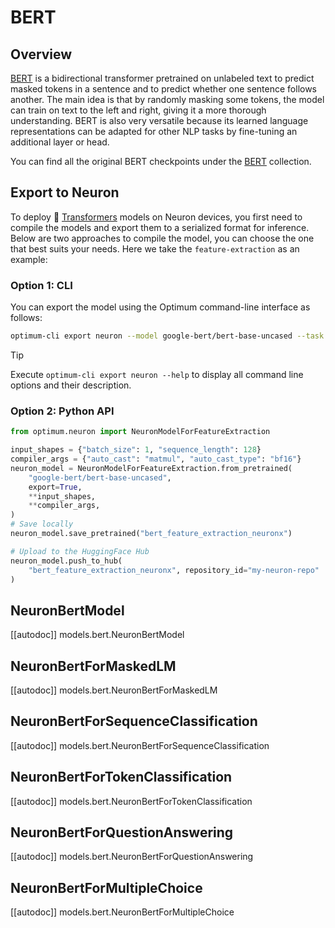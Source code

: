 <!---
Copyright 2025 The HuggingFace Team. All rights reserved.

Licensed under the Apache License, Version 2.0 (the "License");
you may not use this file except in compliance with the License.
You may obtain a copy of the License at

    http://www.apache.org/licenses/LICENSE-2.0

Unless required by applicable law or agreed to in writing, software
distributed under the License is distributed on an "AS IS" BASIS,
WITHOUT WARRANTIES OR CONDITIONS OF ANY KIND, either express or implied.
See the License for the specific language governing permissions and
limitations under the License.
-->

# BERT

## Overview


[BERT](https://huggingface.co/papers/1810.04805) is a bidirectional transformer pretrained on unlabeled text to predict masked tokens in a sentence and to predict whether one sentence follows another. The main idea is that by randomly masking some tokens, the model can train on text to the left and right, giving it a more thorough understanding. BERT is also very versatile because its learned language representations can be adapted for other NLP tasks by fine-tuning an additional layer or head.

You can find all the original BERT checkpoints under the [BERT](https://huggingface.co/collections/google/bert-release-64ff5e7a4be99045d1896dbc) collection.

## Export to Neuron

To deploy 🤗 [Transformers](https://huggingface.co/docs/transformers/index) models on Neuron devices, you first need to compile the models and export them to a serialized format for inference. Below are two approaches to compile the model, you can choose the one that best suits your needs. Here we take the `feature-extraction` as an example:

### Option 1: CLI
  
You can export the model using the Optimum command-line interface as follows:

```bash
optimum-cli export neuron --model google-bert/bert-base-uncased --task feature-extraction --batch_size 1 --sequence_length 128 bert_feature_extraction_neuronx/
```

> [!TIP]
> Execute `optimum-cli export neuron --help` to display all command line options and their description.

### Option 2: Python API

```python
from optimum.neuron import NeuronModelForFeatureExtraction

input_shapes = {"batch_size": 1, "sequence_length": 128}
compiler_args = {"auto_cast": "matmul", "auto_cast_type": "bf16"}
neuron_model = NeuronModelForFeatureExtraction.from_pretrained(
    "google-bert/bert-base-uncased",
    export=True,
    **input_shapes,
    **compiler_args,
)
# Save locally
neuron_model.save_pretrained("bert_feature_extraction_neuronx")

# Upload to the HuggingFace Hub
neuron_model.push_to_hub(
    "bert_feature_extraction_neuronx", repository_id="my-neuron-repo"  # Replace with your HF Hub repo id
)
```

## NeuronBertModel

[[autodoc]] models.bert.NeuronBertModel

## NeuronBertForMaskedLM

[[autodoc]] models.bert.NeuronBertForMaskedLM

## NeuronBertForSequenceClassification

[[autodoc]] models.bert.NeuronBertForSequenceClassification

## NeuronBertForTokenClassification

[[autodoc]] models.bert.NeuronBertForTokenClassification

## NeuronBertForQuestionAnswering

[[autodoc]] models.bert.NeuronBertForQuestionAnswering

## NeuronBertForMultipleChoice

[[autodoc]] models.bert.NeuronBertForMultipleChoice


